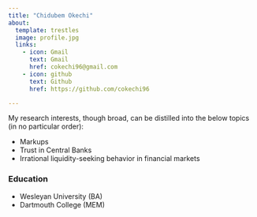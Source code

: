 ```yaml
---
title: "Chidubem Okechi"
about:
  template: trestles
  image: profile.jpg
  links:
    - icon: Gmail
      text: Gmail
      href: cokechi96@gmail.com
    - icon: github
      text: Github
      href: https://github.com/cokechi96

---
```


My research interests, though broad, can be distilled into the below topics (in no particular order):
<ul>
  <li>Markups</li>
  <li>Trust in Central Banks</li>
  <li>Irrational liquidity-seeking behavior in financial markets</li>
</ul>

### Education
<ul>
  <li>Wesleyan University (BA)</li>
  <li>Dartmouth College (MEM)</li>
</ul>